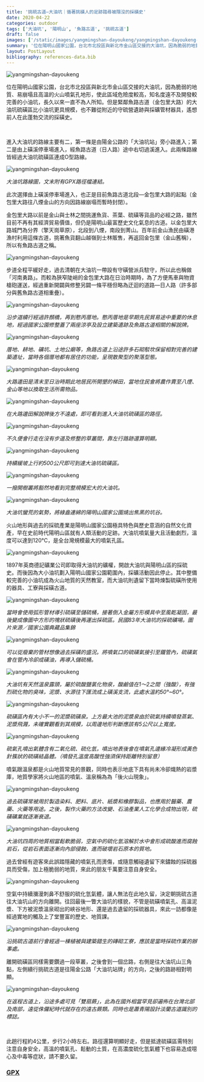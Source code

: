 ```yaml
---
title: '挑硫古道—大油坑｜循著挑磺人的足跡踏尋被隱沒的採磺史'
date: 2020-04-22
categories: outdoor
tags: ['大油坑', '陽明山', '魚路古道', '挑硫古道']
draft: false
images: ['/static/images/yangmingshan-dayoukeng/yangmingshan-dayoukeng-1.jpeg']
summary: '位在陽明山國家公園，台北市北投區與新北市金山區交接的大油坑，因為脆弱的地質、易崩塌且高溫的火山噴氣孔地形，使此區域危險度較高，知名度遠不及開發較完善的小油坑，長久以來一直不為人所知。但是緊鄰魚路古道（金包里大路）的大油坑硫磺區比小油坑更具規模，也不難從附近的守硫營遺跡與採礦管材器具，遙想前人在此蓬勃交流的採磺史。'
layout: PostLayout
bibliography: references-data.bib
---
```


![yangmingshan-dayoukeng](/static/images/yangmingshan-dayoukeng/yangmingshan-dayoukeng-1.jpeg)

位在陽明山國家公園，台北市北投區與新北市金山區交接的大油坑，因為脆弱的地質、易崩塌且高溫的火山噴氣孔地形，使此區域危險度較高，知名度遠不及開發較完善的小油坑，長久以來一直不為人所知。但是緊鄰魚路古道（金包里大路）的大油坑硫磺區比小油坑更具規模，也不難從附近的守硫營遺跡與採礦管材器具，遙想前人在此蓬勃交流的採磺史。

<br/>

進入大油坑的路線主要有二，第一條是由陽金公路的「大油坑站」旁小路進入；第二是由上磺溪停車場進入，經魚路古道（日人路）途中右切過溪進入。此兩條路線皆經過大油坑硫磺區連成O型路線。

![yangmingshan-dayoukeng](/static/images/yangmingshan-dayoukeng/yangmingshan-dayoukeng-2.jpeg)

*大油坑路線圖，文末附有GPX路徑檔連結。*
 

此次選擇由上磺溪停車場進入，也正是目前魚路古道北段—金包里大路的起點（金包里大路往八煙金山的方向因路線崩塌而暫時封閉）。

 

金包里大路以前是金山與士林之間挑運魚貨、茶葉、硫磺等貨品的必經之路，雖然目前不再有其經濟貿易價值，但仍是陽明山最富歷史文化氣息的古道。以金包里大路城門為分界（擎天崗草原），北段到八煙，南段到菁山。百年前金山漁民由磺港漁村利用這條古道，挑著魚貨翻山越嶺到士林販售，再返回金包里（金山舊稱），所以有魚路古道之稱。

![yangmingshan-dayoukeng](/static/images/yangmingshan-dayoukeng/yangmingshan-dayoukeng-3.jpeg)


步道全程平緩好走，過去清朝在大油坑一帶設有守磺營派兵駐守，所以此也稱做「河南勇路」。而較為狹窄陡峭的金包里大路在日治時期時，為了方便馬車與物資槍砲運送，經過重新開闢與修整另闢一條平穩但略為迂迴的道路—日人路（許多部分與舊魚路古道相重疊）。


![yangmingshan-dayoukeng](/static/images/yangmingshan-dayoukeng/yangmingshan-dayoukeng-4.jpeg)

*沿步道續行經過許顏橋，再到憨丙厝地。憨丙厝地是早期先民貿易途中重要的休息地，經過國家公園修整蓋了兩座涼亭及設立建築遺跡及魚路古道相關的解說牌。*

![yangmingshan-dayoukeng](/static/images/yangmingshan-dayoukeng/yangmingshan-dayoukeng-5.jpeg)

*厝地、耕地、礦坑、土地公廟等，魚路古道上沿途許多石砌駁坎保留相對完善的建築遺址，當時各個厝地都有居住的功能，呈現散聚型的聚落型態。*

![yangmingshan-dayoukeng](/static/images/yangmingshan-dayoukeng/yangmingshan-dayoukeng-6.jpeg)

*大路邊田是清末至日治時期此地居民所開墾的梯田，當地住民會將農作賣至八煙、金山等地以換取生活所需物品。*

![yangmingshan-dayoukeng](/static/images/yangmingshan-dayoukeng/yangmingshan-dayoukeng-7.jpeg)
 
*在大路邊田解說牌後方不遠處，即可看到進入大油坑硫磺區的路徑。*

![yangmingshan-dayoukeng](/static/images/yangmingshan-dayoukeng/yangmingshan-dayoukeng-8.jpeg)

*不久便會行走在沒有步道及修整的草叢間，靠左行路跡還算明顯。*

![yangmingshan-dayoukeng](/static/images/yangmingshan-dayoukeng/yangmingshan-dayoukeng-9.jpeg)

*持續緩坡上行約500公尺即可到達大油坑硫磺區。*
 
![yangmingshan-dayoukeng](/static/images/yangmingshan-dayoukeng/yangmingshan-dayoukeng-10.jpeg)

*一撥開樹叢將豁然地看到完整規模宏大的大油坑。*

![yangmingshan-dayoukeng](/static/images/yangmingshan-dayoukeng/yangmingshan-dayoukeng-11.jpeg) 

*大油坑蠻荒的氣勢，將綠盎連綿的陽明山國家公園燒出焦黑的坑谷。*


火山地形與過去的採硫產業是陽明山國家公園極具特色與歷史意涵的自然文化資產，早在史前時代陽明山區就有人類活動的足跡。大油坑噴氣量大且活動劇烈，溫度可以達到120℃，是全台灣規模最大的噴氣孔區。


![yangmingshan-dayoukeng](/static/images/yangmingshan-dayoukeng/yangmingshan-dayoukeng-12.jpeg) 

1897年英商德記礦業公司即取得大油坑的礦權，開啟大油坑與陽明山區的採硫史。而後因為大小油坑劃入陽明山國家公園範圍內，採礦活動因此停止。其中整備較完善的小油坑成為火山地質的天然教室，而大油坑則遺留下當時煉製硫磺所使用的器具、工寮與採磺古道。

![yangmingshan-dayoukeng](/static/images/yangmingshan-dayoukeng/yangmingshan-dayoukeng-13.jpeg) 

*當時會使用弧形管材導引硫磺至儲硫桶，接著倒入金屬方形模具中至風乾凝固，最後變成像圖中方形的塊狀硫磺後再運出採硫區。民國83年大油坑的採硫礦場。圖片來源／國家公園典藏品集錦*

![yangmingshan-dayoukeng](/static/images/yangmingshan-dayoukeng/yangmingshan-dayoukeng-14.jpeg) 

*可以從廢棄的管材想像過去採磺的盛況。將噴氣口的硫磺氣接引至鐵管內，硫磺氣會在管內冷卻成磺油，再導入儲硫桶。*

![yangmingshan-dayoukeng](/static/images/yangmingshan-dayoukeng/yangmingshan-dayoukeng-15.jpeg) 

*大油坑有天然溫泉露頭，屬於硫酸鹽氯化物泉，酸鹼值在1～2之間（強酸），有強烈硫化物的臭味，泥漿、水源往下匯流成上磺溪支流，此處水溫約50°~60°。*

![yangmingshan-dayoukeng](/static/images/yangmingshan-dayoukeng/yangmingshan-dayoukeng-16.jpeg) 

*硫磺區內有大小不一的泥漿硫磺泉。上方最大池的泥漿泉由於硫氣持續噴發蒸氣、泥漿飛濺，未確實觀看到其規模，以周邊地形判斷應該有5公尺以上寬度。*

![yangmingshan-dayoukeng](/static/images/yangmingshan-dayoukeng/yangmingshan-dayoukeng-17.jpeg) 

*硫氣孔噴出氣體含有二氧化硫、硫化氫，噴出地表後會在噴氣孔邊緣冷凝形成黃色針簇狀的硫磺結晶體。（噴發孔溫度高酸性強須保持距離特別留意）*


噴氣跟溫泉都是火山地質常見的景觀，同時也表示地底下具有尚未冷卻熾熱的岩漿庫，地質學家將火山地區的噴氣、溫泉稱為為「後火山現象」。

![yangmingshan-dayoukeng](/static/images/yangmingshan-dayoukeng/yangmingshan-dayoukeng-18.jpeg) 

*過去硫磺常被用於製造染料、肥料、底片、紙漿和橡膠製品，也應用於醫藥、農藥、火藥等用途。之後，製作火藥的方法改變、石油產業人工化學合成物出現，硫磺礦業就逐漸衰退。*

![yangmingshan-dayoukeng](/static/images/yangmingshan-dayoukeng/yangmingshan-dayoukeng-19.jpeg) 
 
*大油坑四周的地質相當鬆軟脆弱，空氣中的硫化氫溶解於水中會形成硫酸進而腐蝕岩石，從岩石表面逐漸向內部侵蝕，進而破壞岩石原本的質地。*

過去曾經有遊客來此誤踏隱藏的噴氣孔而燙傷，或隨意觸碰遺留下來鏽蝕的採硫器具而受傷，加上極脆弱的地質，來此的朋友千萬要注意自身安全。

![yangmingshan-dayoukeng](/static/images/yangmingshan-dayoukeng/yangmingshan-dayoukeng-20.jpeg) 

空氣中持續瀰漫刺鼻不舒服的硫化氫氣體，讓人無法在此地久留，決定朝挑硫古道往大油坑山的方向離開。往回最後一瞥大油坑的樣貌，不管是硫磺噴氣孔、高溫泥漿、下方被泥漿溫泉砌出的峽谷地形、還是過去遺留的採硫器具，來此一訪都像是經過實地的觸及上了堂豐富的歷史、地質課。

![yangmingshan-dayoukeng](/static/images/yangmingshan-dayoukeng/yangmingshan-dayoukeng-21.jpeg) 

*沿挑硫古道前行會經過一棟植被與建築錯生的磚砌工寮，應該是當時採硫作業的辦事處。*

離開硫磺區同樣需要鑽過一段草叢，之後會到一個岔路，右側是往大油坑山三角點，左側續行挑硫古道是往陽金公路「大油坑站牌」的方向，之後的路跡相對明顯。

![yangmingshan-dayoukeng](/static/images/yangmingshan-dayoukeng/yangmingshan-dayoukeng-21.jpeg) 

*在返程古道上，沿途多處可見「雙扇蕨」，此為在國外相當罕見卻遍佈在台灣北部及南部，遠從侏儸紀時代就存在的遠古蕨類。同時也是蕭青陽設計淡蘭古道識別的標誌。*

<br/>
 

此趟行程約4公里，步行2小時左右。路徑還算明顯好走，但是抵達硫磺區需特別注意自身安全，高溫的噴氣孔、鬆動的土質，在高濃度硫化氫氣體下也容易造成噁心及中毒等症狀，請不要久留。

### [GPX](https://hiking.biji.co/index.php?q=trail&act=gpx_detail&id=85857)

